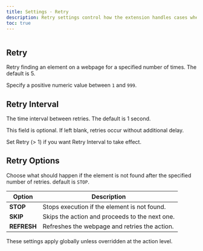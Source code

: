```yaml
---
title: Settings · Retry
description: Retry settings control how the extension handles cases where an element is not found on the page.
toc: true
---
```


<img
  class="d-block mb-4 img-fluid rounded-3"
  src="/docs/[[config:docs_version]]/assets/img/settings-retry.png"
  alt=""
/>

## Retry

Retry finding an element on a webpage for a specified number of times. The default is 5.

<Callout type="info">Specify a positive numeric value between `1` and `999`.</Callout>

## Retry Interval

The time interval between retries. The default is 1 second.

<Callout name="example-float" />

<Callout type="info">This field is optional. If left blank, retries occur without additional delay.</Callout>

<Callout type="warning">Set Retry (> 1) if you want Retry Interval to take effect.</Callout>

## Retry Options

Choose what should happen if the element is not found after the specified number of retries. default is `STOP`.

<BsTable>

| **Option**  | **Description**                                |
| ----------- | ---------------------------------------------- |
| **STOP**    | Stops execution if the element is not found.   |
| **SKIP**    | Skips the action and proceeds to the next one. |
| **REFRESH** | Refreshes the webpage and retries the action.  |

</BsTable>

These settings apply globally unless overridden at the action level.
